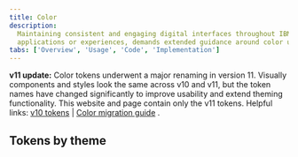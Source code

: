 ```yaml
---
title: Color
description:
  Maintaining consistent and engaging digital interfaces throughout IBM, whether
  applications or experiences, demands extended guidance around color usage.
tabs: ['Overview', 'Usage', 'Code', 'Implementation']
---
```



<InlineNotification>

**v11 update:** Color tokens underwent a major renaming in version 11. Visually
components and styles look the same across v10 and v11, but the token names have
changed significantly to improve usability and extend theming functionality.
This website and page contain only the v11 tokens. Helpful links:
[v10 tokens](https://v10.carbondesignsystem.com/guidelines/color/usage) |
[Color migration guide](/migrating/guide/design#color-tokens-breaking) .

</InlineNotification>

## Tokens by theme

<ColorTokenTable />
